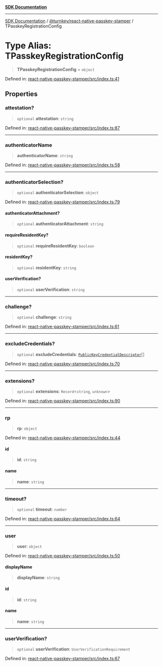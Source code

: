 [**SDK Documentation**](../../../README.mdx)

***

[SDK Documentation](../../../packages.mdx) / [@turnkey/react-native-passkey-stamper](../README.mdx) / TPasskeyRegistrationConfig

# Type Alias: TPasskeyRegistrationConfig

> **TPasskeyRegistrationConfig** = `object`

Defined in: [react-native-passkey-stamper/src/index.ts:41](https://github.com/tkhq/sdk/blob/e1b1a69bdd608320aaf03cc2dbbf68dc0c52b28d/packages/react-native-passkey-stamper/src/index.ts#L41)

## Properties

### attestation?

> `optional` **attestation**: `string`

Defined in: [react-native-passkey-stamper/src/index.ts:87](https://github.com/tkhq/sdk/blob/e1b1a69bdd608320aaf03cc2dbbf68dc0c52b28d/packages/react-native-passkey-stamper/src/index.ts#L87)

***

### authenticatorName

> **authenticatorName**: `string`

Defined in: [react-native-passkey-stamper/src/index.ts:58](https://github.com/tkhq/sdk/blob/e1b1a69bdd608320aaf03cc2dbbf68dc0c52b28d/packages/react-native-passkey-stamper/src/index.ts#L58)

***

### authenticatorSelection?

> `optional` **authenticatorSelection**: `object`

Defined in: [react-native-passkey-stamper/src/index.ts:79](https://github.com/tkhq/sdk/blob/e1b1a69bdd608320aaf03cc2dbbf68dc0c52b28d/packages/react-native-passkey-stamper/src/index.ts#L79)

#### authenticatorAttachment?

> `optional` **authenticatorAttachment**: `string`

#### requireResidentKey?

> `optional` **requireResidentKey**: `boolean`

#### residentKey?

> `optional` **residentKey**: `string`

#### userVerification?

> `optional` **userVerification**: `string`

***

### challenge?

> `optional` **challenge**: `string`

Defined in: [react-native-passkey-stamper/src/index.ts:61](https://github.com/tkhq/sdk/blob/e1b1a69bdd608320aaf03cc2dbbf68dc0c52b28d/packages/react-native-passkey-stamper/src/index.ts#L61)

***

### excludeCredentials?

> `optional` **excludeCredentials**: [`PublicKeyCredentialDescriptor`](../interfaces/PublicKeyCredentialDescriptor.mdx)[]

Defined in: [react-native-passkey-stamper/src/index.ts:70](https://github.com/tkhq/sdk/blob/e1b1a69bdd608320aaf03cc2dbbf68dc0c52b28d/packages/react-native-passkey-stamper/src/index.ts#L70)

***

### extensions?

> `optional` **extensions**: `Record`\<`string`, `unknown`\>

Defined in: [react-native-passkey-stamper/src/index.ts:90](https://github.com/tkhq/sdk/blob/e1b1a69bdd608320aaf03cc2dbbf68dc0c52b28d/packages/react-native-passkey-stamper/src/index.ts#L90)

***

### rp

> **rp**: `object`

Defined in: [react-native-passkey-stamper/src/index.ts:44](https://github.com/tkhq/sdk/blob/e1b1a69bdd608320aaf03cc2dbbf68dc0c52b28d/packages/react-native-passkey-stamper/src/index.ts#L44)

#### id

> **id**: `string`

#### name

> **name**: `string`

***

### timeout?

> `optional` **timeout**: `number`

Defined in: [react-native-passkey-stamper/src/index.ts:64](https://github.com/tkhq/sdk/blob/e1b1a69bdd608320aaf03cc2dbbf68dc0c52b28d/packages/react-native-passkey-stamper/src/index.ts#L64)

***

### user

> **user**: `object`

Defined in: [react-native-passkey-stamper/src/index.ts:50](https://github.com/tkhq/sdk/blob/e1b1a69bdd608320aaf03cc2dbbf68dc0c52b28d/packages/react-native-passkey-stamper/src/index.ts#L50)

#### displayName

> **displayName**: `string`

#### id

> **id**: `string`

#### name

> **name**: `string`

***

### userVerification?

> `optional` **userVerification**: `UserVerificationRequirement`

Defined in: [react-native-passkey-stamper/src/index.ts:67](https://github.com/tkhq/sdk/blob/e1b1a69bdd608320aaf03cc2dbbf68dc0c52b28d/packages/react-native-passkey-stamper/src/index.ts#L67)
